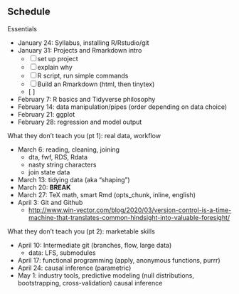 
## Schedule

Essentials

- January 24: Syllabus, installing R/Rstudio/git
- January 31: Projects and Rmarkdown intro
    - [ ] set up project
    - [ ] explain why
    - [ ] R script, run simple commands
    - [ ] Build an Rmarkdown (html, then tinytex)
    - [ ] 
- February 7: R basics and Tidyverse philosophy
- February 14: data manipulation/pipes (order depending on data choice)
- February 21: ggplot
- February 28: regression and model output

What they don't teach you (pt 1): real data, workflow

- March 6: reading, cleaning, joining
    - dta, fwf, RDS, Rdata
    - nasty string characters
    - join state data
- March 13: tidying data (aka "shaping")
- March 20: **BREAK**
- March 27: TeX math, smart Rmd (opts_chunk, inline, english)
- April 3: Git and Github
    - <http://www.win-vector.com/blog/2020/03/version-control-is-a-time-machine-that-translates-common-hindsight-into-valuable-foresight/>

What they don't teach you (pt 2): marketable skills

- April 10: Intermediate git (branches, flow, large data)
    - data: LFS, submodules
- April 17: functional programming (apply, anonymous functions, purrr)
- April 24: causal inference (parametric)
- May 1: industry tools, predictive modeling (null distributions, bootstrapping, cross-validation) causal inference


<!-- other?

- [ ] manipulation
    - abv/below avg ideology w/in state?
- [ ] Tidying
- [ ] Reading data 
- [ ] Tidying data 
- [ ] Baller graphics 
- [ ] Apply functions, anonymous functions, and purrr
- [ ] estimating models and model output
- [ ] causal inference
- [ ] git
 -->

